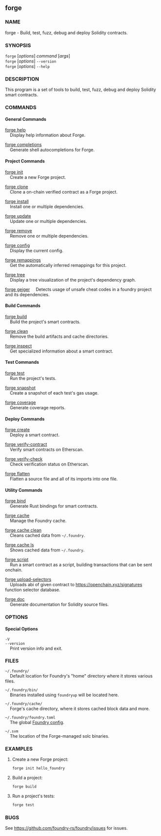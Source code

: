 
## forge

### NAME

forge - Build, test, fuzz, debug and deploy Solidity contracts.

### SYNOPSIS

`forge` [*options*] _command_ [*args*]  
`forge` [*options*] `--version`  
`forge` [*options*] `--help`

### DESCRIPTION

This program is a set of tools to build, test, fuzz, debug and deploy Solidity smart contracts.

### COMMANDS

#### General Commands

[forge help](/forge/reference/forge-help.mdx)  
&nbsp;&nbsp;&nbsp;&nbsp;Display help information about Forge.

[forge completions](/forge/reference/forge-completions.mdx)  
&nbsp;&nbsp;&nbsp;&nbsp;Generate shell autocompletions for Forge.

#### Project Commands

[forge init](/forge/reference/forge-init.mdx)  
&nbsp;&nbsp;&nbsp;&nbsp;Create a new Forge project.

[forge clone](/forge/reference/forge-clone.mdx)  
&nbsp;&nbsp;&nbsp;&nbsp;Clone a on-chain verified contract as a Forge project.

[forge install](/forge/reference/forge-install.mdx)  
&nbsp;&nbsp;&nbsp;&nbsp;Install one or multiple dependencies.

[forge update](/forge/reference/forge-update.mdx)  
&nbsp;&nbsp;&nbsp;&nbsp;Update one or multiple dependencies.

[forge remove](/forge/reference/forge-remove.mdx)  
&nbsp;&nbsp;&nbsp;&nbsp;Remove one or multiple dependencies.

[forge config](/forge/reference/forge-config.mdx)  
&nbsp;&nbsp;&nbsp;&nbsp;Display the current config.

[forge remappings](/forge/reference/forge-remappings.mdx)  
&nbsp;&nbsp;&nbsp;&nbsp;Get the automatically inferred remappings for this project.

[forge tree](/forge/reference/forge-tree.mdx)  
&nbsp;&nbsp;&nbsp;&nbsp;Display a tree visualization of the project's dependency graph.

[forge geiger](/forge/reference/forge-geiger.mdx)
&nbsp;&nbsp;&nbsp;&nbsp;Detects usage of unsafe cheat codes in a foundry project and its dependencies.

#### Build Commands

[forge build](/forge/reference/forge-build.mdx)  
&nbsp;&nbsp;&nbsp;&nbsp;Build the project's smart contracts.

[forge clean](/forge/reference/forge-clean.mdx)  
&nbsp;&nbsp;&nbsp;&nbsp;Remove the build artifacts and cache directories.

[forge inspect](/forge/reference/forge-inspect.mdx)  
&nbsp;&nbsp;&nbsp;&nbsp;Get specialized information about a smart contract.

#### Test Commands

[forge test](/forge/reference/forge-test.mdx)  
&nbsp;&nbsp;&nbsp;&nbsp;Run the project's tests.

[forge snapshot](/forge/reference/forge-snapshot.mdx)  
&nbsp;&nbsp;&nbsp;&nbsp;Create a snapshot of each test's gas usage.

[forge coverage](/forge/reference/forge-coverage.mdx)  
&nbsp;&nbsp;&nbsp;&nbsp;Generate coverage reports.

#### Deploy Commands

[forge create](/forge/reference/forge-create.mdx)  
&nbsp;&nbsp;&nbsp;&nbsp;Deploy a smart contract.

[forge verify-contract](/forge/reference/forge-verify-contract.mdx)  
&nbsp;&nbsp;&nbsp;&nbsp;Verify smart contracts on Etherscan.

[forge verify-check](/forge/reference/forge-verify-check.mdx)  
&nbsp;&nbsp;&nbsp;&nbsp;Check verification status on Etherscan.

[forge flatten](/forge/reference/forge-flatten.mdx)  
&nbsp;&nbsp;&nbsp;&nbsp;Flatten a source file and all of its imports into one file.

#### Utility Commands

[forge bind](/forge/reference/forge-bind.mdx)  
&nbsp;&nbsp;&nbsp;&nbsp;Generate Rust bindings for smart contracts.

[forge cache](/forge/reference/forge-cache.mdx)  
&nbsp;&nbsp;&nbsp;&nbsp;Manage the Foundry cache.

[forge cache clean](/forge/reference/forge-cache-clean.mdx)  
&nbsp;&nbsp;&nbsp;&nbsp;Cleans cached data from `~/.foundry`.

[forge cache ls](/forge/reference/forge-cache-ls.mdx)  
&nbsp;&nbsp;&nbsp;&nbsp;Shows cached data from `~/.foundry`.

[forge script](/forge/reference/forge-script.mdx)  
&nbsp;&nbsp;&nbsp;&nbsp;Run a smart contract as a script, building transactions that can be sent onchain.

[forge upload-selectors](/forge/reference/forge-upload-selectors.mdx)  
&nbsp;&nbsp;&nbsp;&nbsp;Uploads abi of given contract to https://openchain.xyz/signatures function selector database.

[forge doc](/forge/reference/forge-doc.mdx)  
&nbsp;&nbsp;&nbsp;&nbsp;Generate documentation for Solidity source files.

### OPTIONS

#### Special Options

`-V`  
`--version`  
&nbsp;&nbsp;&nbsp;&nbsp;Print version info and exit.

<CommonOptions />

### FILES

`~/.foundry/`  
&nbsp;&nbsp;&nbsp;&nbsp;Default location for Foundry's "home" directory where it stores various files.

`~/.foundry/bin/`  
&nbsp;&nbsp;&nbsp;&nbsp;Binaries installed using `foundryup` will be located here.

`~/.foundry/cache/`  
&nbsp;&nbsp;&nbsp;&nbsp;Forge's cache directory, where it stores cached block data and more.

`~/.foundry/foundry.toml`  
&nbsp;&nbsp;&nbsp;&nbsp;The global [Foundry config](/reference/config/overview.mdx).

`~/.svm`  
&nbsp;&nbsp;&nbsp;&nbsp;The location of the Forge-managed solc binaries.

### EXAMPLES

1. Create a new Forge project:

   ```sh
   forge init hello_foundry
   ```

2. Build a project:

   ```sh
   forge build
   ```

3. Run a project's tests:
   ```sh
   forge test
   ```

### BUGS

See https://github.com/foundry-rs/foundry/issues for issues.
